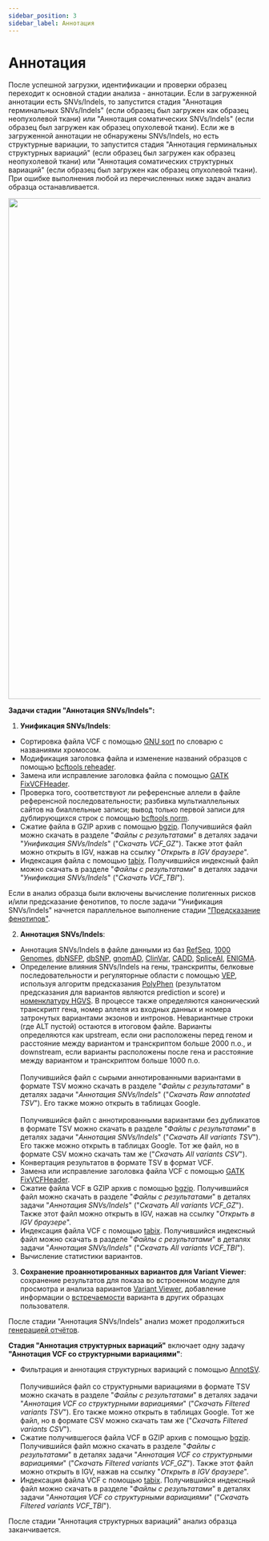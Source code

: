 ```yaml
---
sidebar_position: 3
sidebar_label: Аннотация
---
```


# Аннотация

После успешной загрузки, идентификации и проверки образец переходит к основной стадии анализа - аннотации.
Если в загруженной аннотации есть SNVs/Indels, то запустится стадия "Аннотация герминальных SNVs/Indels" (если
образец был загружен как образец неопухолевой ткани) или "Аннотация соматических SNVs/Indels" (если образец
был загружен как образец опухолевой ткани). Если же в загруженной аннотации не обнаружены SNVs/Indels,
но есть структурные вариации, то запустится стадия "Аннотация герминальных структурных вариаций" (если
образец был загружен как образец неопухолевой ткани) или "Аннотация соматических структурных вариаций" (если
образец был загружен как образец опухолевой ткани).
При ошибке выполнения любой из перечисленных ниже задач анализ образца останавливается.

<p align="center">
<img src={require('/img/rus/vcf_annotation.png').default} width="1000"/>
</p>

**Задачи стадии "Аннотация SNVs/Indels":**
1. **Унификация SNVs/Indels**:
- Сортировка файла VCF с
помощью [GNU sort](https://www.gnu.org/software/coreutils/manual/html_node/sort-invocation.html) по словарю
c названиями хромосом.
- Модификация заголовка файла и изменение названий образцов
с помощью [bcftools reheader](https://samtools.github.io/bcftools/bcftools.html#reheader).
- Замена или исправление заголовка файла
с помощью [GATK FixVCFHeader](https://gatk.broadinstitute.org/hc/en-us/articles/360037428851-FixVcfHeader-Picard-).
- Проверка того, соответствуют ли референсные аллели в файле
референсной последовательности; разбивка мультиаллельных сайтов на биаллельные записи;
вывод только первой записи для дублирующихся строк
с помощью [bcftools norm](https://samtools.github.io/bcftools/bcftools.html#norm).
- Сжатие файла в GZIP архив с помощью [bgzip](http://www.htslib.org/doc/bgzip.html).
Получившийся файл можно скачать в разделе "*Файлы с результатами*" в деталях задачи "*Унификация SNVs/Indels*"
("*Скачать VCF_GZ*"). Также этот файл можно открыть в IGV, нажав на ссылку "*Открыть в IGV браузере*".
- Индексация файла с помощью [tabix](http://www.htslib.org/doc/tabix.html).
Получившийся индексный файл можно скачать в разделе "*Файлы с результатами*" в деталях
задачи "*Унификация SNVs/Indels*" ("*Скачать VCF_TBI*").

Если в анализ образца были включены вычисление полигенных рисков и/или предсказание фенотипов, то
после задачи "Унификация SNVs/Indels" начнется параллельное выполнение
стадии ["Предсказание фенотипов"](/results/workflow-details/vcf-analysis/phenotypes).

2. **Аннотация SNVs/Indels**:
- Аннотация SNVs/Indels в файле данными из баз [RefSeq](https://www.ncbi.nlm.nih.gov/refseq/),
[1000 Genomes](https://www.internationalgenome.org/), [dbNSFP](https://sites.google.com/site/jpopgen/dbNSFP),
[dbSNP](https://www.ncbi.nlm.nih.gov/snp/), [gnomAD](https://gnomad.broadinstitute.org/),
[ClinVar](https://preview.ncbi.nlm.nih.gov/clinvar/), [CADD](https://cadd.gs.washington.edu/),
[SpliceAI](https://spliceailookup.broadinstitute.org/), [ENIGMA](https://enigmaconsortium.org/).
- Определение влияния SNVs/Indels на гены, транскрипты, белковые последовательности и регуляторные
области с помощью [VEP](http://www.ensembl.org/info/docs/tools/vep/index.html), используя
алгоритм предсказания [PolyPhen](http://genetics.bwh.harvard.edu/pph2/) (результатом предсказания
для вариантов являются prediction и score) и [номенклатуру HGVS](https://varnomen.hgvs.org/).
В процессе также определяются канонический транскрипт гена,
номер аллеля из входных данных и номера затронутых вариантами экзонов и интронов. Невариантные строки
(где ALT пустой) остаются в итоговом файле.
Варианты определяются как upstream, если они расположены перед геном и расстояние между вариантом
и транскриптом больше 2000 п.о., и downstream, если варианты расположены после гена и расстояние между
вариантом и транскриптом больше 1000 п.о.<br></br>
Получившийся файл с сырыми аннотированными вариантами в формате TSV можно скачать в
разделе "*Файлы с результатами*" в деталях задачи "*Аннотация SNVs/Indels*" ("*Скачать Raw annotated TSV*").
Его также можно открыть в таблицах Google.<br></br>
Получившийся файл с аннотированными вариантами без дубликатов в формате TSV можно скачать в
разделе "*Файлы с результатами*" в деталях задачи "*Аннотация SNVs/Indels*" ("*Скачать All variants TSV*").
Его также можно открыть в таблицах Google.
Тот же файл, но в формате CSV можно скачать там же ("*Скачать All variants CSV*").
- Конвертация результатов в формате TSV в формат VCF.
- Замена или исправление заголовка файла VCF
с помощью [GATK FixVCFHeader](https://gatk.broadinstitute.org/hc/en-us/articles/360037428851-FixVcfHeader-Picard-).
- Сжатие файла VCF в GZIP архив с помощью [bgzip](http://www.htslib.org/doc/bgzip.html).
Получившийся файл можно скачать в разделе "*Файлы с результатами*" в деталях задачи "*Аннотация SNVs/Indels*"
("*Скачать All variants VCF_GZ*"). Также этот файл можно открыть в IGV, нажав на ссылку "*Открыть в IGV браузере*".
- Индексация файла VCF с помощью [tabix](http://www.htslib.org/doc/tabix.html).
Получившийся индексный файл можно скачать в разделе "*Файлы с результатами*" в деталях
задачи "*Аннотация SNVs/Indels*" ("*Скачать All variants VCF_TBI*").
- Вычисление статистики вариантов.
3. **Сохранение проаннотированных вариантов для Variant Viewer**: сохранение результатов
для показа во встроенном модуле для просмотра и анализа
вариантов [Variant Viewer](/results/main/snvs-indels/variant-viewer),
добавление информации о [встречаемости](/results/main/snvs-indels/snv-details-page#occurrences) варианта в
других образцах пользователя.

После стадии "Аннотация SNVs/Indels" анализ может
продолжиться [генерацией отчётов](/results/workflow-details/vcf-analysis/report_generation).

**Стадия "Аннотация структурных вариаций"** включает одну задачу **"Аннотация VCF со структурными вариациями"**:
- Фильтрация и аннотация структурных вариаций с помощью [AnnotSV](https://lbgi.fr/AnnotSV/).<br></br>
Получившийся файл со структурными вариациями в формате TSV можно скачать в
разделе "*Файлы с результатами*" в деталях задачи "*Аннотация VCF со структурными вариациями*"
("*Скачать Filtered variants TSV*"). Его также можно открыть в таблицах Google.
Тот же файл, но в формате CSV можно скачать там же ("*Скачать Filtered variants CSV*").
- Сжатие получившегося файла VCF в GZIP архив с помощью [bgzip](http://www.htslib.org/doc/bgzip.html).
Получившийся файл можно скачать в разделе "*Файлы с результатами*" в деталях
задачи "*Аннотация VCF со структурными вариациями*" ("*Скачать Filtered variants VCF_GZ*"). Также этот файл можно
открыть в IGV, нажав на ссылку "*Открыть в IGV браузере*".
- Индексация файла VCF с помощью [tabix](http://www.htslib.org/doc/tabix.html).
Получившийся индексный файл можно скачать в разделе "*Файлы с результатами*" в деталях
задачи "*Аннотация VCF со структурными вариациями*" ("*Скачать Filtered variants VCF_TBI*").

После стадии "Аннотация структурных вариаций" анализ образца заканчивается.

